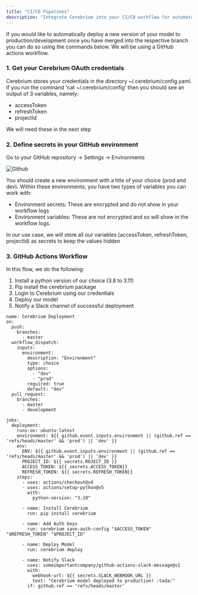 ```yaml
---
title: "CI/CD Pipelines"
description: "Integrate Cerebrium into your CI/CD workflow for automated deployments"
---
```


If you would like to automatically deploy a new version of your model to production/development once you have merged into the
respective branch you can do so using the commands below. We will be using a GitHub actions workflow.

### 1. Get your Cerebrium OAuth credentials

Cerebrium stores your credentials in the directory ~/.cerebrium/config.yaml. If you run the command 'cat ~/.cerebrium/config' then
you should see an output of 3 variables, namely:

- accessToken
- refreshToken
- projectId

We will need these in the next step

### 2. Define secrets in your GitHub environment

Go to your GitHub repository -> Settings -> Environments

![Github](/images/githubActions.png)

You should create a new environment with a title of your choice (prod and dev). Within these environments, you have two types
of variables you can work with:

- Environment secrets: These are encrypted and do not show in your workflow logs
- Environment variables: These are not encrypted and so will show in the workflow logs.

In our use case, we will store all our variables (accessToken, refreshToken, projectId) as secrets to keep the values hidden

### 3. GitHub Actions Workflow

In this flow, we do the following:

1. Install a python version of our choice (3.8 to 3.11)
2. Pip install the cerebrium package
3. Login to Cerebrium using our credentials
4. Deploy our model
5. Notify a Slack channel of successful deployment

```
name: Cerebrium Deployment
on:
  push:
    branches:
      - master
  workflow_dispatch:
    inputs:
      environment:
        description: "Environment"
        type: choice
        options:
          - "dev"
          - "prod"
        required: true
        default: "dev"
  pull_request:
    branches:
      - master
      - development

jobs:
  deployment:
    runs-on: ubuntu-latest
    environment: ${{ github.event.inputs.environment || (github.ref == 'refs/heads/master' && 'prod') || 'dev' }}
    env:
      ENV: ${{ github.event.inputs.environment || (github.ref == 'refs/heads/master' && 'prod') || 'dev' }}
      PROJECT_ID: ${{ secrets.ROJECT_ID }}
      ACCESS_TOKEN: ${{ secrets.ACCESS_TOKEN}}
      REFRESH_TOKEN: ${{ secrets.REFRESH_TOKEN}}
    steps:
      - uses: actions/checkout@v4
      - uses: actions/setup-python@v5
        with:
          python-version: "3.10"

      - name: Install Cerebrium
        run: pip install cerebrium

      - name: Add Auth keys
        run: cerebrium save-auth-config "$ACCESS_TOKEN" "$REFRESH_TOKEN" "$PROJECT_ID"

      - name: Deploy Model
        run: cerebrium deploy

      - name: Notify Slack
        uses: someimportantcompany/github-actions-slack-message@v1
        with:
          webhook-url: ${{ secrets.SLACK_WEBHOOK_URL }}
          text: "Cerebrium model deployed to production! :tada:"
        if: github.ref == 'refs/heads/master'

```
